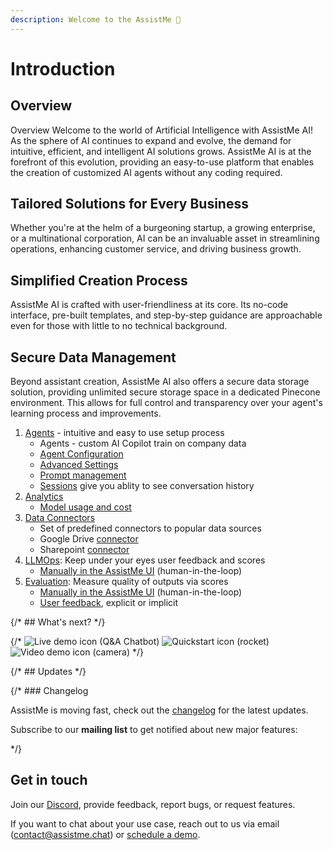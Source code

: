 ```yaml
---
description: Welcome to the AssistMe 👋
---
```



# Introduction


## Overview

Overview
Welcome to the world of Artificial Intelligence with AssistMe AI! As the sphere of AI continues to expand and evolve, the demand for intuitive, efficient, and intelligent AI solutions grows. AssistMe AI is at the forefront of this evolution, providing an easy-to-use platform that enables the creation of customized AI agents without any coding required.


## Tailored Solutions for Every Business

Whether you're at the helm of a burgeoning startup, a growing enterprise, or a multinational corporation, AI can be an invaluable asset in streamlining operations, enhancing customer service, and driving business growth.


## Simplified Creation Process
AssistMe AI is crafted with user-friendliness at its core. Its no-code interface, pre-built templates, and step-by-step guidance are approachable even for those with little to no technical background.

## Secure Data Management

Beyond assistant creation, AssistMe AI also offers a secure data storage solution, providing unlimited secure storage space in a dedicated Pinecone environment. This allows for full control and transparency over your agent's learning process and improvements.

1. [Agents](/docs/agents/agents) - intuitive and easy to use setup process 
   - Agents - custom AI Copilot train on company data
   - [Agent Configuration](/docs/agents/agent-config)
   - [Advanced Settings](/docs/agents/advanced-settings)
   - [Prompt management](/docs/agents/prompts)
   - [Sessions](/docs/agents/sessions) give you ablity to see conversation history 
1. [Analytics](/docs/analytics/analytics)
   - [Model usage and cost](/docs/analytics/model-usage-and-cost)
1. [Data Connectors](/docs/dataconnectors/intro)
   - Set of predefined connectors to popular data sources
   - Google Drive [connector](/docs/dataconnectors/google)
   - Sharepoint [connector](/docs/dataconnectors/sharepoint)
1. [LLMOps](/docs/llmops): Keep under your eyes user feedback and scores
   - [Manually in the AssistMe UI](/docs/llmops/scores) (human-in-the-loop)
1. [Evaluation](/docs/scores/manually): Measure quality of outputs via scores
   - [Manually in the AssistMe UI](/docs/scores/manually) (human-in-the-loop)
   - [User feedback](/docs/scores/user-feedback), explicit or implicit



{/* ## What's next? */}

{/* <Cards num={3}>
  <Card href="/docs/demo" title="Live demo" image arrow>
    ![Live demo icon (Q&A Chatbot)](/images/cards/robot.svg)
  </Card>
  <Card href="/docs/get-started" title="Quickstart" image arrow>
    ![Quickstart icon (rocket)](/images/cards/rocket.svg)
  </Card>
  <Card href="/docs/video" title="AssistMe in 2 minutes" image arrow>
    ![Video demo icon (camera)](/images/cards/camera.svg)
  </Card>
</Cards> */}

{/* ## Updates */}

{/* ### Changelog

AssistMe is moving fast, check out the [changelog](/changelog) for the latest updates.

Subscribe to our **mailing list** to get notified about new major features:

<ProductUpdateSignup source="AssistMe.com/docs" className="mt-2" /> */}


## Get in touch

Join our [Discord](/discord), provide feedback, report bugs, or request features.

If you want to chat about your use case, reach out to us via email (contact@assistme.chat) or [schedule a demo](/schedule-demo).
